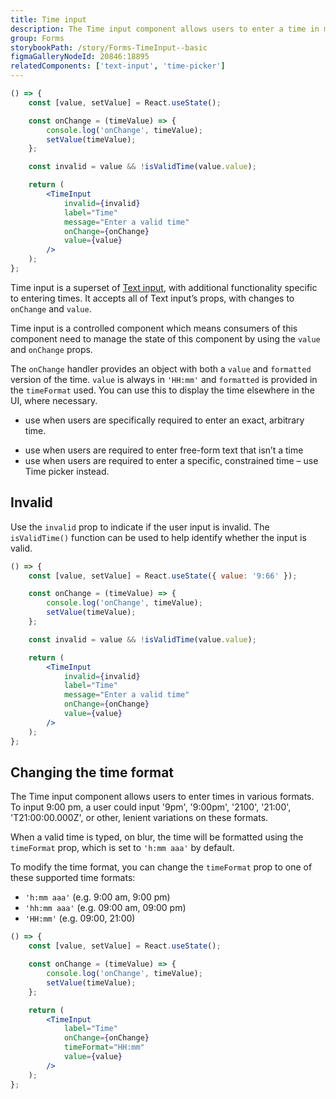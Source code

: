 ```yaml
---
title: Time input
description: The Time input component allows users to enter a time in multiple formats.
group: Forms
storybookPath: /story/Forms-TimeInput--basic
figmaGalleryNodeId: 20846:18895
relatedComponents: ['text-input', 'time-picker']
---
```


```jsx live
() => {
	const [value, setValue] = React.useState();

	const onChange = (timeValue) => {
		console.log('onChange', timeValue);
		setValue(timeValue);
	};

	const invalid = value && !isValidTime(value.value);

	return (
		<TimeInput
			invalid={invalid}
			label="Time"
			message="Enter a valid time"
			onChange={onChange}
			value={value}
		/>
	);
};
```

Time input is a superset of [Text input](/components/text-input), with additional functionality specific to entering times. It accepts all of Text input’s props, with changes to `onChange` and `value`.

Time input is a controlled component which means consumers of this component need to manage the state of this component by using the `value` and `onChange` props.

The `onChange` handler provides an object with both a `value` and `formatted` version of the time. `value` is always in `'HH:mm'` and `formatted` is provided in the `timeFormat` used. You can use this to display the time elsewhere in the UI, where necessary.

<DoHeading />

- use when users are specifically required to enter an exact, arbitrary time.

<DontHeading />

- use when users are required to enter free-form text that isn’t a time
- use when users are required to enter a specific, constrained time – use Time picker instead.

## Invalid

Use the `invalid` prop to indicate if the user input is invalid. The `isValidTime()` function can be used to help identify whether the input is valid.

```jsx live
() => {
	const [value, setValue] = React.useState({ value: '9:66' });

	const onChange = (timeValue) => {
		console.log('onChange', timeValue);
		setValue(timeValue);
	};

	const invalid = value && !isValidTime(value.value);

	return (
		<TimeInput
			invalid={invalid}
			label="Time"
			message="Enter a valid time"
			onChange={onChange}
			value={value}
		/>
	);
};
```

## Changing the time format

The Time input component allows users to enter times in various formats. To input 9:00 pm, a user could input '9pm', '9:00pm', '2100', '21:00', 'T21:00:00.000Z', or other, lenient variations on these formats.

When a valid time is typed, on blur, the time will be formatted using the `timeFormat` prop, which is set to `'h:mm aaa'` by default.

To modify the time format, you can change the `timeFormat` prop to one of these supported time formats:

- `'h:mm aaa'` (e.g. 9:00 am, 9:00 pm)
- `'hh:mm aaa'` (e.g. 09:00 am, 09:00 pm)
- `'HH:mm'` (e.g. 09:00, 21:00)

```jsx live
() => {
	const [value, setValue] = React.useState();

	const onChange = (timeValue) => {
		console.log('onChange', timeValue);
		setValue(timeValue);
	};

	return (
		<TimeInput
			label="Time"
			onChange={onChange}
			timeFormat="HH:mm"
			value={value}
		/>
	);
};
```

